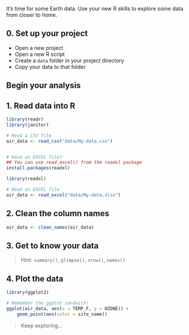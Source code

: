 
It's time for some Earth data. Use your new R skills to explore some data from closer to home.


## 0. Set up your project {-}

- Open a new project
- Open a new R script
- Create a `data` folder in your project directory 
- Copy your data to that folder


## Begin your analysis {-}

## 1. Read data into R {-}
```r
library(readr)
library(janitor)

# Read a CSV file
air_data <- read_csv("data/My-data.csv")


# Have an EXCEL file?
## You can use read_excel() from the readxl package
install.packages(readxl)

library(readxl)

# Read an EXCEL file
air_data <- read_excel("data/My-data.xlsx")
```


## 2. Clean the column names {-}
```r
air_data <- clean_names(air_data)
```


## 3. Get to know your data {-}

>
> Hint: `summary()`, `glimpse()`, `nrow()`, `names()`
>


## 4. Plot the data {-}
```r
library(ggplot2)

# Remember the ggplot sandwich!
ggplot(air_data, aes(x = TEMP_F, y = OZONE)) +
    geom_point(aes(color = site_name))
```


>
> Keep exploring...
>

<br>
